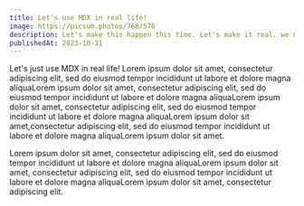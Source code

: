 ```yaml
---
title: Let's use MDX in real life!
image: https://picsum.photos/768/576
description: Let's make this happen this time. Let's make it real. we need this to happen and we sure can do it.
publishedAt: 2023-10-31
---
```


Let's just use MDX in real life! Lorem ipsum dolor sit amet, consectetur adipiscing elit, sed do eiusmod tempor incididunt ut labore et dolore magna aliquaLorem ipsum dolor sit amet, consectetur adipiscing elit, sed do eiusmod tempor incididunt ut labore et dolore magna aliquaLorem ipsum dolor sit amet,
consectetur adipiscing elit, sed do eiusmod tempor incididunt ut labore et dolore magna aliquaLorem ipsum dolor sit amet,consectetur adipiscing elit, sed do eiusmod tempor incididunt ut labore et dolore magna aliquaLorem ipsum dolor sit amet.

Lorem ipsum dolor sit amet, consectetur adipiscing elit, sed do eiusmod tempor incididunt ut labore et dolore magna aliquaLorem ipsum dolor sit amet, consectetur adipiscing elit, sed do eiusmod tempor incididunt ut labore et dolore magna aliquaLorem ipsum dolor sit amet, consectetur adipiscing elit.